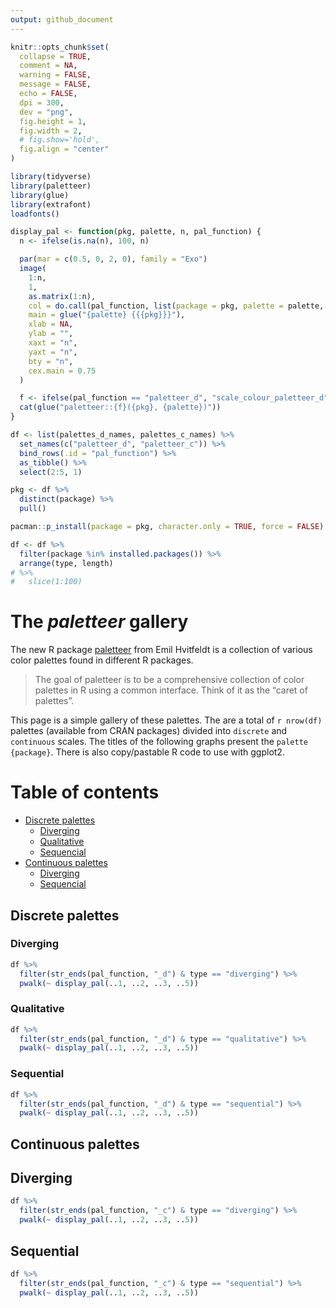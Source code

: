 ```yaml
---
output: github_document
---
```


<!-- README.md is generated from README.Rmd. Please edit that file -->

```r
knitr::opts_chunk$set(
  collapse = TRUE,
  comment = NA,
  warning = FALSE,
  message = FALSE,
  echo = FALSE,
  dpi = 300,
  dev = "png",
  fig.height = 1,
  fig.width = 2,
  # fig.show='hold',
  fig.align = "center"
)

library(tidyverse)
library(paletteer)
library(glue)
library(extrafont)
loadfonts()
```
```r
display_pal <- function(pkg, palette, n, pal_function) {
  n <- ifelse(is.na(n), 100, n)

  par(mar = c(0.5, 0, 2, 0), family = "Exo")
  image(
    1:n,
    1,
    as.matrix(1:n),
    col = do.call(pal_function, list(package = pkg, palette = palette, n = n)),
    main = glue("{palette} {{{pkg}}}"),
    xlab = NA,
    ylab = "",
    xaxt = "n",
    yaxt = "n",
    bty = "n",
    cex.main = 0.75
  )

  f <- ifelse(pal_function == "paletteer_d", "scale_colour_paletteer_d", "scale_colour_paletteer_c")
  cat(glue("paletteer::{f}({pkg}, {palette})"))
}
```

```r
df <- list(palettes_d_names, palettes_c_names) %>%
  set_names(c("paletteer_d", "paletteer_c")) %>%
  bind_rows(.id = "pal_function") %>%
  as_tibble() %>%
  select(2:5, 1)
```

```r
pkg <- df %>%
  distinct(package) %>%
  pull()

pacman::p_install(package = pkg, character.only = TRUE, force = FALSE)
```

```r
df <- df %>%
  filter(package %in% installed.packages()) %>% 
  arrange(type, length)
# %>%
#   slice(1:100)
```

# The *paletteer* gallery

The new R package [paletteer](https://github.com/EmilHvitfeldt/paletteer) from Emil Hvitfeldt is a collection of various color palettes found in different R packages.

> The goal of paletteer is to be a comprehensive collection of color palettes in R using a common interface. Think of it as the “caret of palettes".

This page is a simple gallery of these palettes. The are a total of `r nrow(df)` palettes (available from CRAN packages) divided into `discrete` and `continuous` scales. The titles of the following graphs present the `palette {package}`. There is also copy/pastable R code to use with ggplot2.

# Table of contents

- [Discrete palettes](#discrete-palettes)
    - [Diverging](#diverging)
    - [Qualitative](#qualitative)
    - [Sequencial](#sequencial)
- [Continuous palettes](#continuous-palettes)
    - [Diverging](#diverging-1)
    - [Sequencial](#sequencial-2)

## Discrete palettes

### Diverging

```r
df %>%
  filter(str_ends(pal_function, "_d") & type == "diverging") %>%
  pwalk(~ display_pal(..1, ..2, ..3, ..5))
```

### Qualitative

```r
df %>%
  filter(str_ends(pal_function, "_d") & type == "qualitative") %>%
  pwalk(~ display_pal(..1, ..2, ..3, ..5))
```

### Sequential

```r
df %>%
  filter(str_ends(pal_function, "_d") & type == "sequential") %>%
  pwalk(~ display_pal(..1, ..2, ..3, ..5))
```

## Continuous palettes

## Diverging

```r
df %>%
  filter(str_ends(pal_function, "_c") & type == "diverging") %>%
  pwalk(~ display_pal(..1, ..2, ..3, ..5))
```

## Sequential

```r
df %>%
  filter(str_ends(pal_function, "_c") & type == "sequential") %>%
  pwalk(~ display_pal(..1, ..2, ..3, ..5))
```
